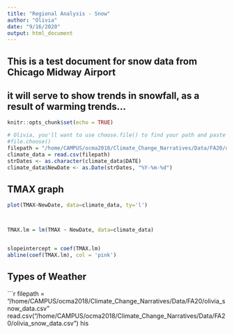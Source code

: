 ```yaml
---
title: "Regional Analysis - Snow"
author: "Olivia"
date: "9/16/2020"
output: html_document
---
```

## This is a test document for snow data from Chicago Midway Airport
## it will serve to show trends in snowfall, as a result of warming trends...

```r
knitr::opts_chunk$set(echo = TRUE)
```



```r


# Olivia, you'll want to use choose.file() to find your path and paste it below, then uncomment it so it over-writes mine...
#file.choose()
filepath = "/home/CAMPUS/ocma2018/Climate_Change_Narratives/Data/FA20/olivia_chicagomidway_data.csv"
climate_data = read.csv(filepath) 
strDates <- as.character(climate_data$DATE)
climate_data$NewDate <- as.Date(strDates, "%Y-%m-%d")
```


## TMAX graph


```r
plot(TMAX~NewDate, data=climate_data, ty='l')



TMAX.lm = lm(TMAX ~ NewDate, data=climate_data) 


slopeintercept = coef(TMAX.lm)
abline(coef(TMAX.lm), col = 'pink') 
```


## Types of Weather

```r
filepath = "/home/CAMPUS/ocma2018/Climate_Change_Narratives/Data/FA20/olivia_snow_data.csv" 
read.csv("/home/CAMPUS/ocma2018/Climate_Change_Narratives/Data/FA20/olivia_snow_data.csv")
his  

